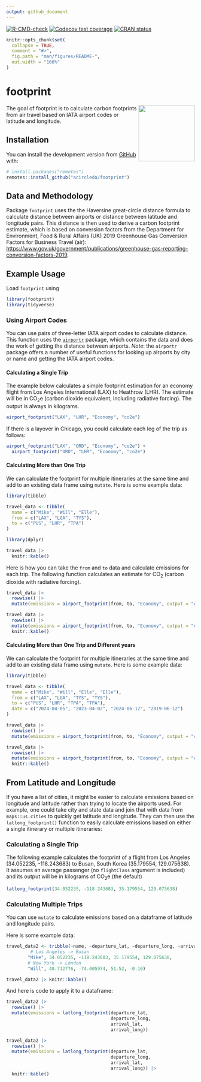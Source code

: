 ```yaml
---
output: github_document
---
```


<!-- README.md is generated from README.Rmd. Please edit that file -->

<!-- badges: start -->
[![R-CMD-check](https://github.com/acircleda/footprint/workflows/R-CMD-check/badge.svg)](https://github.com/acircleda/footprint/actions)
[![Codecov test coverage](https://codecov.io/gh/acircleda/footprint/branch/master/graph/badge.svg)](https://codecov.io/gh/acircleda/footprint?branch=master)
[![CRAN status](https://www.r-pkg.org/badges/version/footprint)](https://CRAN.R-project.org/package=footprint)
<!-- badges: end -->


```r
knitr::opts_chunk$set(
  collapse = TRUE,
  comment = "#>",
  fig.path = "man/figures/README-",
  out.width = "100%"
)
```
# footprint 
<img src="man/figures/footprint_hex.png" align="right" height=150/>


The goal of footprint is to calculate carbon footprints from air travel based on IATA airport codes or latitude and longitude.

## Installation

You can install the development version from [GitHub](https://github.com/) with:

```r
# install.packages("remotes")
remotes::install_github("acircleda/footprint")
```

## Data and Methodology

Package `footprint` uses the the Haversine great-circle distance formula
to calculate distance between airports or distance between latitude and
longitude pairs. This distance is then used to derive a carbon footprint
estimate, which is based on conversion factors from the Department for
Environment, Food & Rural Affairs (UK) 2019 Greenhouse Gas Conversion
Factors for Business Travel (air):
<https://www.gov.uk/government/publications/greenhouse-gas-reporting-conversion-factors-2019>.

## Example Usage

Load `footprint` using

```r
library(footprint)
library(tidyverse)
```


### Using Airport Codes

You can use pairs of three-letter IATA airport codes to calculate distance. This function uses the [`airportr`](https://github.com/dshkol/airportr) package, which contains the data and does the work of getting the distance between airports. *Note*: the `airportr` package offers a number of useful functions for looking up airports by city or name and getting the IATA airport codes.

#### Calculating a Single Trip

The example below calculates a simple footprint estimation for an economy flight from Los Angeles International (LAX) to Heathrow (LHR). The estimate will be in CO~2~e (carbon dioxide equivalent, including radiative forcing). The output is always in kilograms.

```r
airport_footprint("LAX", "LHR", "Economy", "co2e")
```


If there is a layover in Chicago, you could calculate each leg of the trip as follows:

```r
airport_footprint("LAX", "ORD", "Economy", "co2e") + 
  airport_footprint("ORD", "LHR", "Economy", "co2e")
```

#### Calculating More than One Trip

We can calculate the footprint for multiple itineraries at the same time and add to an existing data frame using `mutate`. Here is some example data:

```r
library(tibble)

travel_data <- tibble(
  name = c("Mike", "Will", "Elle"),
  from = c("LAX", "LGA", "TYS"),
  to = c("PUS", "LHR", "TPA")
)
```

```r
library(dplyr)

travel_data |>
  knitr::kable()
```

Here is how you can take the `from` and `to` data and calculate emissions for each trip. The following function calculates an estimate for CO~2~ (carbon dioxide with radiative forcing).

```r
travel_data |>
  rowwise() |>
  mutate(emissions = airport_footprint(from, to, "Economy", output = "co2"))
```

```r
travel_data |>
  rowwise() |>
  mutate(emissions = airport_footprint(from, to, "Economy", output = "co2")) |>
  knitr::kable()
```


#### Calculating More than One Trip and Different years

We can calculate the footprint for multiple itineraries at the same time and add to an existing data frame using `mutate`. Here is some example data:

```r
library(tibble)

travel_data <- tibble(
  name = c("Mike", "Will", "Elle", "Elle"),
  from = c("LAX", "LGA", "TYS", "TYS"),
  to = c("PUS", "LHR", "TPA", "TPA"),
  date = c("2024-04-05", "2023-04-02", "2024-06-12", "2019-06-12")
)
```

```r
travel_data |>
  rowwise() |>
  mutate(emissions = airport_footprint(from, to, "Economy", output = "co2", year=year(date)))
```

```r
travel_data |>
  rowwise() |>
  mutate(emissions = airport_footprint(from, to, "Economy", output = "co2", year=year(date))) |>
  knitr::kable()
```

## From Latitude and Longitude

If you have a list of cities, it might be easier to calculate emissions based on longitude and latitude rather than trying to locate the airports used. For example, one could take city and state data and join that with data from `maps::us.cities` to quickly get latitude and longitude. They can then use the `latlong_footprint()` function to easily calculate emissions based on either a single itinerary or multiple itineraries:

### Calculating a Single Trip

The following example calculates the footprint of a flight from Los Angeles (34.052235, -118.243683) to Busan, South Korea (35.179554, 129.075638). It assumes an average passenger (no `flightClass` argument is included) and its output will be in kilograms of CO~2~e (the default)

```r
latlong_footprint(34.052235, -118.243683, 35.179554, 129.075638)
```

### Calculating Multiple Trips

You can use `mutate` to calculate emissions based on a dataframe of latitude and longitude pairs.

Here is some example data:

```r
travel_data2 <- tribble(~name, ~departure_lat, ~departure_long, ~arrival_lat, ~arrival_long,
         # Los Angeles -> Busan
        "Mike", 34.052235, -118.243683, 35.179554, 129.075638,
        # New York -> London
        "Will", 40.712776, -74.005974, 51.52, -0.10)
```

```r
travel_data2 |> knitr::kable()
```

And here is code to apply it to a dataframe:

```r
travel_data2 |>
  rowwise() |>
  mutate(emissions = latlong_footprint(departure_lat,
                                       departure_long,
                                       arrival_lat,
                                       arrival_long))
```

```r
travel_data2 |>
  rowwise() |>
  mutate(emissions = latlong_footprint(departure_lat,
                                       departure_long,
                                       arrival_lat,
                                       arrival_long)) |>
  knitr::kable()
```

